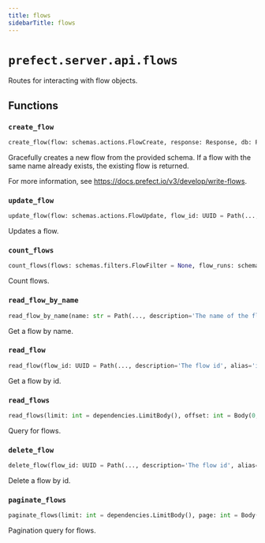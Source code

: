 ```yaml
---
title: flows
sidebarTitle: flows
---
```


# `prefect.server.api.flows`



Routes for interacting with flow objects.


## Functions

### `create_flow` <sup><a href="https://github.com/prefecthq/prefect/blob/main/src/prefect/server/api/flows.py#L23" target="_blank"><Icon icon="github" style="width: 14px; height: 14px;" /></a></sup>

```python
create_flow(flow: schemas.actions.FlowCreate, response: Response, db: PrefectDBInterface = Depends(provide_database_interface)) -> schemas.core.Flow
```


Gracefully creates a new flow from the provided schema. If a flow with the
same name already exists, the existing flow is returned.

For more information, see https://docs.prefect.io/v3/develop/write-flows.


### `update_flow` <sup><a href="https://github.com/prefecthq/prefect/blob/main/src/prefect/server/api/flows.py#L47" target="_blank"><Icon icon="github" style="width: 14px; height: 14px;" /></a></sup>

```python
update_flow(flow: schemas.actions.FlowUpdate, flow_id: UUID = Path(..., description='The flow id', alias='id'), db: PrefectDBInterface = Depends(provide_database_interface)) -> None
```


Updates a flow.


### `count_flows` <sup><a href="https://github.com/prefecthq/prefect/blob/main/src/prefect/server/api/flows.py#L66" target="_blank"><Icon icon="github" style="width: 14px; height: 14px;" /></a></sup>

```python
count_flows(flows: schemas.filters.FlowFilter = None, flow_runs: schemas.filters.FlowRunFilter = None, task_runs: schemas.filters.TaskRunFilter = None, deployments: schemas.filters.DeploymentFilter = None, work_pools: schemas.filters.WorkPoolFilter = None, db: PrefectDBInterface = Depends(provide_database_interface)) -> int
```


Count flows.


### `read_flow_by_name` <sup><a href="https://github.com/prefecthq/prefect/blob/main/src/prefect/server/api/flows.py#L89" target="_blank"><Icon icon="github" style="width: 14px; height: 14px;" /></a></sup>

```python
read_flow_by_name(name: str = Path(..., description='The name of the flow'), db: PrefectDBInterface = Depends(provide_database_interface)) -> schemas.core.Flow
```


Get a flow by name.


### `read_flow` <sup><a href="https://github.com/prefecthq/prefect/blob/main/src/prefect/server/api/flows.py#L106" target="_blank"><Icon icon="github" style="width: 14px; height: 14px;" /></a></sup>

```python
read_flow(flow_id: UUID = Path(..., description='The flow id', alias='id'), db: PrefectDBInterface = Depends(provide_database_interface)) -> schemas.core.Flow
```


Get a flow by id.


### `read_flows` <sup><a href="https://github.com/prefecthq/prefect/blob/main/src/prefect/server/api/flows.py#L123" target="_blank"><Icon icon="github" style="width: 14px; height: 14px;" /></a></sup>

```python
read_flows(limit: int = dependencies.LimitBody(), offset: int = Body(0, ge=0), flows: schemas.filters.FlowFilter = None, flow_runs: schemas.filters.FlowRunFilter = None, task_runs: schemas.filters.TaskRunFilter = None, deployments: schemas.filters.DeploymentFilter = None, work_pools: schemas.filters.WorkPoolFilter = None, sort: schemas.sorting.FlowSort = Body(schemas.sorting.FlowSort.NAME_ASC), db: PrefectDBInterface = Depends(provide_database_interface)) -> List[schemas.core.Flow]
```


Query for flows.


### `delete_flow` <sup><a href="https://github.com/prefecthq/prefect/blob/main/src/prefect/server/api/flows.py#L152" target="_blank"><Icon icon="github" style="width: 14px; height: 14px;" /></a></sup>

```python
delete_flow(flow_id: UUID = Path(..., description='The flow id', alias='id'), db: PrefectDBInterface = Depends(provide_database_interface)) -> None
```


Delete a flow by id.


### `paginate_flows` <sup><a href="https://github.com/prefecthq/prefect/blob/main/src/prefect/server/api/flows.py#L168" target="_blank"><Icon icon="github" style="width: 14px; height: 14px;" /></a></sup>

```python
paginate_flows(limit: int = dependencies.LimitBody(), page: int = Body(1, ge=1), flows: Optional[schemas.filters.FlowFilter] = None, flow_runs: Optional[schemas.filters.FlowRunFilter] = None, task_runs: Optional[schemas.filters.TaskRunFilter] = None, deployments: Optional[schemas.filters.DeploymentFilter] = None, work_pools: Optional[schemas.filters.WorkPoolFilter] = None, sort: schemas.sorting.FlowSort = Body(schemas.sorting.FlowSort.NAME_ASC), db: PrefectDBInterface = Depends(provide_database_interface)) -> FlowPaginationResponse
```


Pagination query for flows.


